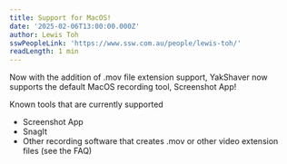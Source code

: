 ```yaml
---
title: Support for MacOS!
date: '2025-02-06T13:00:00.000Z'
author: Lewis Toh
sswPeopleLink: 'https://www.ssw.com.au/people/lewis-toh/'
readLength: 1 min
---
```


Now with the addition of .mov file extension support, YakShaver now supports the default MacOS recording tool, Screenshot App!

Known tools that are currently supported

* Screenshot App
* SnagIt
* Other recording software that creates .mov or other video extension files (see the FAQ)
